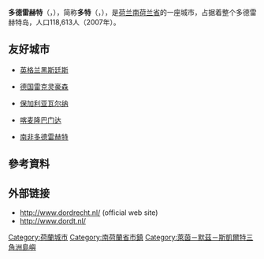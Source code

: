 {{Unreferenced|time=2018-08-23T13:03:45+00:00}}
{{Infobox settlement
<!-- See Template:Infobox settlement for additional fields and descriptions -->
<!-- Name and transliteration -->
| name                    = 多德雷赫特<br>Dordrecht
| other_name              = (Dordt)
| settlement_type         = [[荷兰10万人口以上城市列表|城市]]与[[市镇_(荷兰)|市镇]]
<!-- Images, nickname, motto -->
| image_skyline           = {{Photomontage|position=center
| photo2a = Augustijnenkamp, 3311 Dordrecht, Netherlands - panoramio (2).jpg
| photo1a = Dordrecht luchtfoto 01.jpg
| photo2b = Bleijenhoek, 3311 Dordrecht, Netherlands - panoramio (4).jpg
| photo3a = Dordrecht, stadhuis foto3 2010-06-27 17.59.JPG
   | size = 250
   | spacing = 2
   | color = #FFFFFF
   | border = 0
   | foot_montage = 从上到下，从左到右：历史性城市中心、奥居斯泰嫩坎普（Augustijnenkamp）、布莱恩胡克（Bleijenhoek）与市政厅}}
| image_alt               = 
| image_caption           = 
| image_flag              = Flag of Dordrecht.svg
| flag_size               = 100x67px
| flag_alt                = 
| image_shield            = File:Dordrecht wapen.svg
| shield_size             = 100x80px
| shield_alt              = 
<!-- Maps, coordinates -->
| image_map               = Map - NL - Municipality code 0505 (2009).svg
| map_alt                 = Highlighted position of Dordrecht in a municipal map of South Holland
| map_caption             = 多德雷赫特在南荷兰省的位置
| coordinates             = {{coord|51|49|N|4|40|E|region:NL|display=inline,title}}
| coordinates_footnotes   = 
| subdivision_type        = [[世界政區索引|国家]]
| subdivision_name        = {{NL}}
| subdivision_type1       = [[荷蘭省份|省份]]
| subdivision_name1       = [[南荷兰省|南荷兰省]]
| seat_type               = 市政厅
| seat                    = [[多德雷赫特市政厅|多德雷赫特市政厅]]
| government_footnotes    = <ref name="mayor_now">{{cite web
 |url = http://www.dordrecht.nl/pls/idad/!mozEgemMbScherm2.toonOrgaan?F_BOGVOLGNR=2&F_TAB=PER&F_HISTORIE=&F_NOCACHE=88316844
 |title = College van Burgemeester en Wethouders
 |trans-title = Board of mayor and aldermen
 |language = nl
 |author = 
 |date = 
 |work = Organen
 |publisher = Gemeente Dordrecht
 |accessdate = 18 July 2013
 |archive-date = 2020-03-03
 |archive-url = https://web.archive.org/web/20200303185926/https://www.dordrecht.nl/pls/idad/!mozEgemMbScherm2.toonOrgaan?F_BOGVOLGNR=2&F_TAB=PER&F_HISTORIE=&F_NOCACHE=88316844
 |dead-url = no
 }}</ref>
| governing_body          = 市议会
| leader_party            = [[自由民主人民黨|VVD]]
| leader_title            = 市长
| leader_name             = Wouter Kolff
<!-- Geographic information -->
| total_type              = 市镇<!-- to set a non-standard label for total area and population rows -->
| unit_pref               = Metric
<!-- ALL fields with measurements have automatic unit conversion -->
<!-- for references: use <ref> tags -->
| area_footnotes          = <ref>{{Dutch municipality total area|dataref}}</ref>
<!-- square kilometers -->
| area_total_km2          = {{Dutch municipality total area|Dordrecht}}
| area_land_km2           = {{Dutch municipality land area|Dordrecht}}
| area_water_km2          = {{Dutch municipality water area|Dordrecht}}
| elevation_footnotes     = <ref name="AHN">{{cite web
 |url = http://www.ahn.nl/postcodetool
 |title = Postcodetool for 3311GR
 |trans-title = 
 |language = nl
 |author = <!--Staff writer(s); no by-line.-->
 |date = 
 |work = Actueel Hoogtebestand Nederland
 |publisher = Het Waterschapshuis
 |accessdate = 18 July 2013
 |archive-date = 2018-12-26
 |archive-url = https://web.archive.org/web/20181226043925/http://www.ahn.nl/postcodetool%0A
 |dead-url = no
 }}</ref>
| elevation_m             = 1
| elevation_max_footnotes = <!-- for references: use <ref> tags -->
| elevation_max_m         =
| elevation_min_footnotes = <!-- for references: use <ref> tags -->
| elevation_min_m         =
<!-- Population, demographics -->
| population_footnotes    = <ref>{{Dutch municipality population|dataref}}</ref><ref>{{Dutch municipality population urbanmetro|dataref}}</ref>
| population_total        = {{Dutch municipality population|Dordrecht}}
| population_as_of        = 
| population_density_km2  = {{Dutch municipality population density|Dordrecht}} <!-- For automatic calculation: auto-->
| population_urban        = {{Dutch municipality population urbanmetro|Dordrecht Urban}}
| population_metro        = {{Dutch municipality population urbanmetro|Dordrecht Metro}}
| population_demonym      = Dordtenaar
<!-- Other information -->
| timezone1               = [[Central_European_Time|CET]]
| utc_offset1             = +1
| timezone1_DST           = [[Central_European_Summer_Time|CEST]]
| utc_offset1_DST         = +2
| postal_code_type        = 邮政编码
| postal_code             = 3300–3329
| area_code_type          = 电话区号
| area_code               = 078
| website                 = {{URL|1=http://www.dordrecht.nl}}
| footnotes               =
}}
'''多德雷赫特'''（{{lang-nl|Dordrecht}}，{{IPA-nl|ˈdɔrdrɛxt|lang|Nl-Dordrecht.ogg}}），简称'''多特'''（{{lang-nl|Dordt}}，{{IPA-nl|dɔrt|lang|nl-Dordt.ogg}}），是[[荷兰|荷兰]][[南荷兰省|南荷兰省]]的一座城市，占据着整个多德雷赫特岛，人口118,613人（2007年）。

== 友好城市 ==
*{{flagicon|England}}[[英格兰|英格兰]][[黑斯廷斯|黑斯廷斯]]
*{{flagicon|Germany}}[[德国|德国]][[雷克灵豪森|雷克灵豪森]]
*{{flagicon|Bulgaria}}[[保加利亚|保加利亚]][[瓦尔纳|瓦尔纳]]
*{{flagicon|Cameroon}}[[喀麦隆|喀麦隆]][[巴门达|巴门达]]
*{{flagicon|South Africa}}[[南非|南非]][[多德雷赫特_(南非)|多德雷赫特]]

==參考資料==
{{Reflist}}

== 外部链接 ==
{{commonscat|Dordrecht}}
*http://www.dordrecht.nl/{{Wayback|url=http://www.dordrecht.nl/ |date=20080324044344 }} (official web site)
*http://www.dordt.nl/ {{Wayback|url=http://www.dordt.nl/ |date=20210211205616 }}

{{South Holland Province}}
{{Authority control}}

{{DEFAULTSORT:Dordrecht}}
[[Category:荷蘭城市|Category:荷蘭城市]]
[[Category:南荷蘭省市鎮|Category:南荷蘭省市鎮]]
[[Category:萊茵－默茲－斯凱爾特三角洲島嶼|Category:萊茵－默茲－斯凱爾特三角洲島嶼]]
